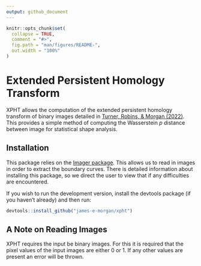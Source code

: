 ```yaml
---
output: github_document
---
```


<!-- README.md is generated from README.Rmd. Please edit that file -->

```r
knitr::opts_chunk$set(
  collapse = TRUE,
  comment = "#>",
  fig.path = "man/figures/README-",
  out.width = "100%"
)
```

# Extended Persistent Homology Transform

<!-- badges: start -->
<!-- badges: end -->

XPHT allows the computation of the extended persistent homology transform of binary images detailed in [Turner, Robins, & Morgan (2022)](doi:10.48550/arXiv.2208.14583). This provides a simple method of computing the Wasserstein $p$ distance between image for statistical shape analysis.

## Installation

This package relies on the [Imager package](https://cran.r-project.org/package=imager). This allows us to read in images in order to extract the boundary curves. There is detailed information about installing this package, so we direct the user to view that if any difficulties are encountered.

If you wish to run the development version, install the devtools package (if you haven't already) and then run:

``` r
devtools::install_github("james-e-morgan/xpht")
```

## A Note on Reading Images

XPHT requires the input be binary images. For this it is required that the pixel values of the input images are either 0 or 1. If any other values are present an error will be thrown.
